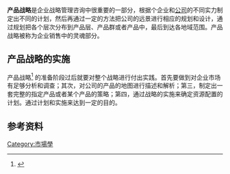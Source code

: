 '''产品战略'''是企业战略管理咨询中很重要的一部分，根据个企业和[[公司|公司]]的不同实力制定出不同的计划，然后再通过一定的方法把公司的远景进行相应的规划和设计，通过规划把各个层次分布到产品层、产品群或者产品中，最后到达各地域范围。产品战略被称为企业销售中的灵魂部分。

== 产品战略的实施 ==
产品战略<ref>{{cite web|url= http://www.m9001.cn/zhanl.html|title= 产品的战略管理|deadurl= yes|archiveurl= https://web.archive.org/web/20100227002436/http://www.m9001.cn/zhanl.html|archivedate= 2010-02-27|accessdate= 2009-12-25}}</ref> 的准备阶段过后就要对整个战略进行付出实践。首先要做到对企业市场有足够分析和调查；其次，对公司的产品的地图进行描述和解析；第三，制定出一套完整的指定产品或者某个产品的策略；第四，通过战略的实施来确定资源配置的计划。通过计划和实施来达到一定的目的。

== 参考资料 ==
{{reflist|2}}

[[Category:市場學|Category:市場學]]